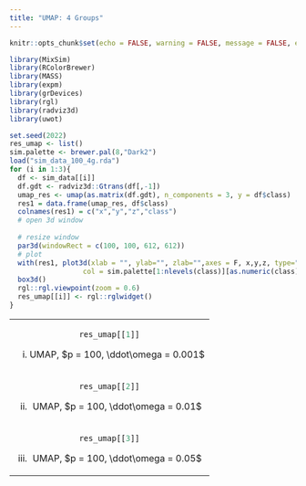 ```yaml
---
title: "UMAP: 4 Groups"
---
```


<style type="text/css">
.main-container {
  max-width: 1500px;
  margin-left: auto;
  margin-right: auto;
}
</style>


```r
knitr::opts_chunk$set(echo = FALSE, warning = FALSE, message = FALSE, error = FALSE)
```

```r
library(MixSim)
library(RColorBrewer)
library(MASS)
library(expm)
library(grDevices)
library(rgl)
library(radviz3d)
library(uwot)

```


```r
set.seed(2022)
res_umap <- list()
sim.palette <- brewer.pal(8,"Dark2")
load("sim_data_100_4g.rda")
for (i in 1:3){
  df <- sim_data[[i]]
  df.gdt <- radviz3d::Gtrans(df[,-1])
  umap_res <- umap(as.matrix(df.gdt), n_components = 3, y = df$class)
  res1 = data.frame(umap_res, df$class)
  colnames(res1) = c("x","y","z","class")
  # open 3d window
 
  # resize window
  par3d(windowRect = c(100, 100, 612, 612))
  # plot
  with(res1, plot3d(xlab = "", ylab="", zlab="",axes = F, x,y,z, type="s",size = 0.75,
                  col = sim.palette[1:nlevels(class)][as.numeric(class)]))
  box3d()
  rgl::rgl.viewpoint(zoom = 0.6)
  res_umap[[i]] <- rgl::rglwidget()
}

```


<table width="500" border="0" cellpadding="0">


<tr>
<td align="center" valign="center">
```r
res_umap[[1]]
```
(i) UMAP, $p = 100, \ddot\omega = 0.001$ 
<br />
</td>

</tr>
</tr>

<td align="center" valign="center">
```r
res_umap[[2]]
```
(ii) UMAP, $p = 100, \ddot\omega = 0.01$ 
<br />
</td>

</tr>
</tr>

<td align="center" valign="center">
```r
res_umap[[3]]
```
(iii) UMAP, $p = 100, \ddot\omega = 0.05$
<br />
</td>

</tr>
</table>